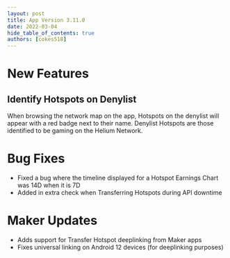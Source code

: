 ```yaml
---
layout: post
title: App Version 3.11.0
date: 2022-03-04
hide_table_of_contents: true
authors: [cokes518]
---
```


# New Features

## Identify Hotspots on Denylist

When browsing the network map on the app, Hotspots on the denylist will appear with a red badge next
to their name. Denylist Hotspots are those identified to be gaming on the Helium Network.

<!--truncate-->

# Bug Fixes

- Fixed a bug where the timeline displayed for a Hotspot Earnings Chart was 14D when it is 7D
- Added in extra check when Transferring Hotspots during API downtime

# Maker Updates

- Adds support for Transfer Hotspot deeplinking from Maker apps
- Fixes universal linking on Android 12 devices (for deeplinking purposes)
